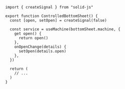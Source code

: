```tsx
import { createSignal } from "solid-js"

export function ControlledBottomSheet() {
  const [open, setOpen] = createSignal(false)

  const service = useMachine(bottomSheet.machine, {
    get open() {
      return open()
    },
    onOpenChange(details) {
      setOpen(details.open)
    },
  })

  return (
    // ...
  )
}
```
